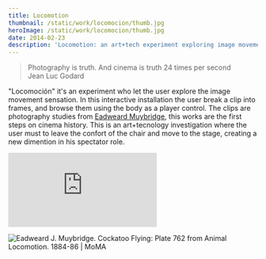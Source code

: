 ```yaml
---
title: Locomotion
thumbnail: /static/work/locomocion/thumb.jpg
heroImage: /static/work/locomocion/thumb.jpg
date: 2014-02-23
description: 'Locomotion: an art+tech experiment exploring image movement sensation, users break clips into frames, guided by body movements.'
---
```


> Photography is truth. And cinema is truth 24 times per second  
> Jean Luc Godard

"Locomoción" it's an experiment who let the user explore the image movement sensation. In this interactive installation the user break a clip into frames, and browse them using the body as a player control. The clips are photography studies from [Eadweard Muybridge](https://www.eadweardmuybridge.co.uk/), this works are the first steps on cinema history.
This is an art+tecnology investigation where the user must to leave the confort of the chair and move to the stage, creating a new dimention in his spectator role.

<iframe
  src="https://player.vimeo.com/video/107092350?h=8ca1f023ae&title=0&byline=0&portrait=0"
  className="aspect-video w-full"
  frameborder="0"
  allow="autoplay; fullscreen; picture-in-picture"
  allowfullscreen
></iframe>
<script src="https://player.vimeo.com/api/player.js"></script>

![Eadweard J. Muybridge. Cockatoo Flying: Plate 762 from Animal Locomotion. 1884-86 | MoMA](/static/work/locomocion/muybridge.jpg)

